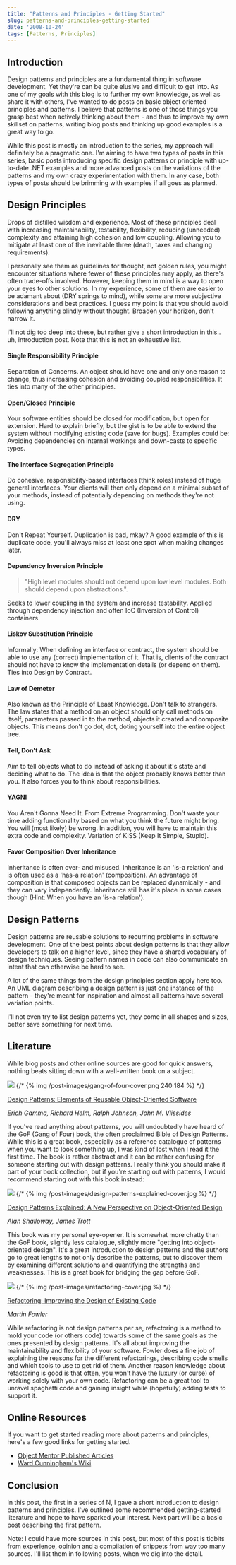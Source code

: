 ```yaml
---
title: "Patterns and Principles - Getting Started"
slug: patterns-and-principles-getting-started
date: '2008-10-24'
tags: [Patterns, Principles]
---
```


## Introduction

Design patterns and principles are a fundamental thing in software development. Yet they're can be quite elusive and difficult to get into. As one of my goals with this blog is to further my own knowledge, as well as share it with others, I've wanted to do posts on basic object oriented principles and patterns. I believe that patterns is one of those things you grasp best when actively thinking about them - and thus to improve my own skillset on patterns, writing blog posts and thinking up good examples is a great way to go.

While this post is mostly an introduction to the series, my approach will definitely be a pragmatic one. I'm aiming to have two types of posts in this series, basic posts introducing specific design patterns or principle with up-to-date .NET examples and more advanced posts on the variations of the patterns and my own crazy experimentation with them. In any case, both types of posts should be brimming with examples if all goes as planned. 

## Design Principles

Drops of distilled wisdom and experience. Most of these principles deal with increasing maintainability, testability, flexibility, reducing (unneeded) complexity and attaining high cohesion and low coupling. Allowing you to mitigate at least one of the inevitable three (death, taxes and changing requirements).  

I personally see them as guidelines for thought, not golden rules, you might encounter situations where fewer of these principles may apply, as there's often trade-offs involved. However, keeping them in mind is a way to open your eyes to other solutions. In my experience, some of them are easier to be adamant about (DRY springs to mind), while some are more subjective considerations and best practices. I guess my point is that you should avoid following anything blindly without thought. Broaden your horizon, don't narrow it.  

I'll not dig too deep into these, but rather give a short introduction in this.. uh, introduction post. Note that this is not an exhaustive list.

#### Single Responsibility Principle

Separation of Concerns. An object should have one and only one reason to change, thus increasing cohesion and avoiding coupled responsibilities. It ties into many of the other principles.

#### Open/Closed Principle
Your software entities should be closed for modification, but open for extension. Hard to explain briefly, but the gist is to be able to extend the system without modifying existing code (save for bugs). Examples could be: Avoiding dependencies on internal workings and down-casts to specific types.

#### The Interface Segregation Principle
Do cohesive, responsibility-based interfaces (think roles) instead of huge general interfaces. Your clients will then only depend on a minimal subset of your methods, instead of potentially depending on methods they're not using.

#### DRY
Don't Repeat Yourself. Duplication is bad, mkay? A good example of this is duplicate code, you'll always miss at least one spot when making changes later.

#### Dependency Inversion Principle
> "High level modules should not depend upon low level modules. Both should depend upon abstractions.". 

Seeks to lower coupling in the system and increase testability. Applied through dependency injection and often IoC (Inversion of Control) containers.

#### Liskov Substitution Principle
Informally: When defining an interface or contract, the system should be able to use any (correct) implementation of it. That is, clients of the contract should not have to know the implementation details (or depend on them). Ties into Design by Contract.

#### Law of Demeter
Also known as the Principle of Least Knowledge. Don't talk to strangers. The law states that a method on an object should only call methods on itself, parameters passed in to the method, objects it created and composite objects. This means don't go dot, dot, doting yourself into the entire object tree.

#### Tell, Don't Ask
Aim to tell objects what to do instead of asking it about it's state and deciding what to do. The idea is that the object probably knows better than you. It also forces you to think about responsibilities.

#### YAGNI
You Aren't Gonna Need It. From Extreme Programming. Don't waste your time adding functionality based on what you think the future might bring. You will (most likely) be wrong. In addition, you will have to maintain this extra code and complexity. Variation of KISS (Keep It Simple, Stupid).

#### Favor Composition Over Inheritance
Inheritance is often over- and misused. Inheritance is an 'is-a relation' and is often used as a 'has-a relation' (composition). An advantage of composition is that composed objects can be replaced dynamically - and they can vary independently. Inheritance still has it's place in some cases though (Hint: When you have an 'is-a relation'). 

## Design Patterns

Design patterns are reusable solutions to recurring problems in software development. One of the best points about design patterns is that they allow developers to talk on a higher level, since they have a shared vocabulary of design techniques. Seeing pattern names in code can also communicate an intent that can otherwise be hard to see.

A lot of the same things from the design principles section apply here too. An UML diagram describing a design pattern is just one instance of the pattern - they're meant for inspiration and almost all patterns have several variation points.

I'll not even try to list design patterns yet, they come in all shapes and sizes, better save something for next time.

## Literature

While blog posts and other online sources are good for quick answers, nothing beats sitting down with a well-written book on a subject.

<img src="/gang-of-four-cover.png" />
{/* {% img /post-images/gang-of-four-cover.png 240 184 %} */}

[Design Patterns: Elements of Reusable Object-Oriented Software](http://www.amazon.com/Design-Patterns-Object-Oriented-Addison-Wesley-Professional/dp/0201633612/)

_Erich Gamma, Richard Helm, Ralph Johnson, John M. Vlissides_

If you've read anything about patterns, you will undoubtedly have heard of the GoF (Gang of Four) book, the often proclaimed Bible of Design Patterns. While this is a great book, especially as a reference catalogue of patterns when you want to look something up, I was kind of lost when I read it the first time. The book is rather abstract and it can be rather confusing for someone starting out with design patterns. I really think you should make it part of your book collection, but if you're starting out with patterns, I would recommend starting out with this book instead:

<img src="/design-patterns-explained-cover.jpg" />
{/* {% img /post-images/design-patterns-explained-cover.jpg %} */}

[Design Patterns Explained: A New Perspective on Object-Oriented Design](http://www.amazon.com/Design-Patterns-Explained-Perspective-Object-Oriented/dp/0321247140/)

_Alan Shalloway, James Trott_

This book was my personal eye-opener. It is somewhat more chatty than the GoF book, slightly less catalogue, slightly more "getting into object-oriented design". It's a great introduction to design patterns and the authors go to great lengths to not only describe the patterns, but to discover them by examining different solutions and quantifying the strengths and weaknesses. This is a great book for bridging the gap before GoF. 

<img src="/refactoring-cover.jpg" />
{/* {% img /post-images/refactoring-cover.jpg %} */}

[Refactoring: Improving the Design of Existing Code](http://www.amazon.com/Refactoring-Improving-Existing-Addison-Wesley-Technology/dp/0201485672/)

_Martin Fowler_

While refactoring is not design patterns per se, refactoring is a method to mold your code (or others code) towards some of the same goals as the ones presented by design patterns. It's all about improving the maintainability and flexibility of your software. Fowler does a fine job of explaining the reasons for the different refactorings, describing code smells and which tools to use to get rid of them. Another reason knowledge about refactoring is good is that often, you won't have the luxury (or curse) of working solely with your own code. Refactoring can be a great tool to unravel spaghetti code and gaining insight while (hopefully) adding tests to support it.

## Online Resources

If you want to get started reading more about patterns and principles, here's a few good links for getting started.

- [Object Mentor Published Articles](http://objectmentor.com/resources/publishedArticles.html)
- [Ward Cunningham's Wiki](http://c2.com/cgi/wiki?CategoryPattern)

## Conclusion

In this post, the first in a series of N, I gave a short introduction to design patterns and principles. I've outlined some recommended getting-started literature and hope to have sparked your interest. Next part will be a basic post describing the first pattern.

Note: I could have more sources in this post, but most of this post is tidbits from experience, opinion and a compilation of snippets from way too many sources. I'll list them in following posts, when we dig into the detail.
